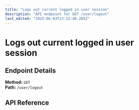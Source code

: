 ```yaml
---
title: "Logs out current logged in user session"
description: "API endpoint for GET /user/logout"
last_edited: "2025-06-03T23:15:40.205Z"
---
```


# Logs out current logged in user session



## Endpoint Details

**Method:** `GET`  
**Path:** `/user/logout`

## API Reference

<apiReference schemaFile="Swagger-Petstore.json|GET:/user/logout" />
